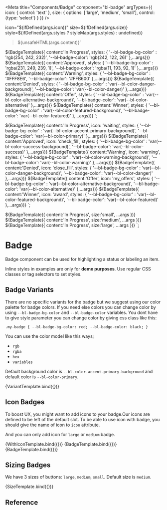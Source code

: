 
<Meta
  title="Components/Badge"
  component="bl-badge"
  argTypes={{
    icon: {
        control: 'text'
    },
    size: {
        options: ['large', 'medium', 'small'],
        control: {type: 'select'}
    }
  }}
/>

icon="${ifDefined(args.icon)}"
size=${ifDefined(args.size)}
style=${ifDefined(args.styles ? styleMap(args.styles) : undefined)}
>${unsafeHTML(args.content)}</bl-badge>`

${BadgeTemplate({ content:'In Progress', styles: { '--bl-badge-bg-color' : 'rgb(254, 242, 232)', '--bl-badge-color': 'rgb(242, 122, 26)' },...args})}
${BadgeTemplate({ content:'Approved', styles: { '--bl-badge-bg-color' : 'rgba(231, 249, 239, 1)', '--bl-badge-color': 'rgba(11, 193, 92, 1)' },...args})}
${BadgeTemplate({ content:'Warning', styles: { '--bl-badge-bg-color' : '#FFF8E6', '--bl-badge-color': '#FFB600' },...args})}
${BadgeTemplate({ content:'Denied', styles: { '--bl-badge-bg-color' : 'var(--bl-color-danger-background)', '--bl-badge-color': 'var(--bl-color-danger)' },...args})}
${BadgeTemplate({ content:'Offer', styles: { '--bl-badge-bg-color' : 'var(--bl-color-alternative-background)', '--bl-badge-color': 'var(--bl-color-alternative)' },...args})}
${BadgeTemplate({ content:'Winner', styles: { '--bl-badge-bg-color' : 'var(--bl-color-featured-background)', '--bl-badge-color': 'var(--bl-color-featured)' },...args})}
`;

${BadgeTemplate({ content:'In Progress', icon: 'waiting', styles: { '--bl-badge-bg-color' : 'var(--bl-color-accent-primary-background)', '--bl-badge-color': 'var(--bl-color-primary)' },...args})}
${BadgeTemplate({ content:'Approved', icon: 'check_fill', styles: { '--bl-badge-bg-color' : 'var(--bl-color-success-background)', '--bl-badge-color': 'var(--bl-color-success)' },...args})}
${BadgeTemplate({ content:'Warning', icon: 'warning', styles: { '--bl-badge-bg-color' : 'var(--bl-color-warning-background)', '--bl-badge-color': 'var(--bl-color-warning)' },...args})}
${BadgeTemplate({ content:'Denied', icon: 'close_fill', styles: { '--bl-badge-bg-color' : 'var(--bl-color-danger-background)', '--bl-badge-color': 'var(--bl-color-danger)' },...args})}
${BadgeTemplate({ content:'Offer', icon: 'my_offers', styles: { '--bl-badge-bg-color' : 'var(--bl-color-alternative-background)', '--bl-badge-color': 'var(--bl-color-alternative)' },...args})}
${BadgeTemplate({ content:'Winner', icon: 'award', styles: { '--bl-badge-bg-color' : 'var(--bl-color-featured-background)', '--bl-badge-color': 'var(--bl-color-featured)' },...args})}
`;

${BadgeTemplate({ content:'In Progress', size:'small', ...args })}
${BadgeTemplate({ content:'In Progress', size:'medium', ...args })}
${BadgeTemplate({ content:'In Progress', size:'large', ...args })}
`;


# Badge
Badge component can be used for highlighting a status or labeling an item.

<bl-alert variant="warning" icon caption="Note">Inline styles in examples are only for **demo purposes**. Use regular CSS classes or tag selectors to set styles.</bl-alert>

## Badge Variants
There are no specific variants for the badge but we suggest using our color palette for badge colors. If you need else colors you can change color by using `--bl-badge-bg-color` and `--bl-badge-color` variables.
You dont have to give style parameter you can change color by giving css class like this:


`.my-badge {
    --bl-badge-bg-color: red;
    --bl-badge-color: black;
}`

You can use the color model like this ways;

* `rgb`
* `rgba`
* `hex`
* `variables`

Default background color is `--bl-color-accent-primary-background` and default color is `--bl-color-primary`.

<Canvas>
<Story name="Variants">
    {VariantTemplate.bind({})}
  </Story>
</Canvas>

## Icon Badges
To boost UX, you might want to add icons to your badge.Our icons are defined to be left of the default slot.
To be able to use icon with badge, you should give the name of icon to `icon` attribute.

And you can only add icon for `large` or `medium` badge.

<Canvas isColumn>
  <Story name='Badge With Icons'>
    {WithIconTemplate.bind({})}
  </Story>
  <Story name='Small Badge With Icon' args={{ icon: 'info', size: 'small', content: 'Show Info'}}>
    {BadgeTemplate.bind({})}
  </Story>
  <Story name='Large Badge With Icon' args={{ icon: 'info', size: 'large', content: 'Show Info'}}>
    {BadgeTemplate.bind({})}
  </Story>
</Canvas>


## Sizing Badges

We have 3 sizes of buttons: `large`, `medium`, `small`. Default size is `medium`.

<Canvas>
    <Story name='Badge With Sizes'>
        {SizeTemplate.bind({})}
    </Story>
</Canvas>

## Reference

<ArgsTable of="bl-badge" />


